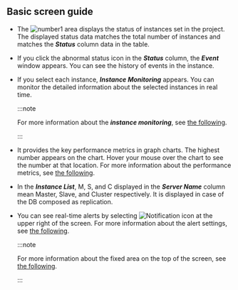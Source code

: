 ## Basic screen guide

<ProdImg img='db-instance-list.png' desc='인스턴트 목록' />

-   The ![number1](/img/number-01.png) area displays the status of instances set in the project. The displayed status data matches the total number of instances and matches the **_Status_** column data in the table.

-   If you click the abnormal status icon in the **_Status_** column, the **_Event_** window appears. You can see the history of events in the instance.

-   If you select each instance, **_Instance Monitoring_** appears. You can monitor the detailed information about the selected instances in real time. 

    :::note

    For more information about the **_instance monitoring_**, see [the following](instance-monitoring).

    :::

-   It provides the key performance metrics in graph charts. The highest number appears on the chart. Hover your mouse over the chart to see the number at that location. For more information about the performance metrics, see [the following](metrics-data-list).

<Xclude product='redis'>

-   In the **_Instance List_**, <span class='mark master'>M</span>, <span class='mark instance'>S</span>, and <span class='mark master'>C</span> displayed in the **_Server Name_** column mean Master, Slave, and Cluster respectively. It is displayed in case of the DB composed as replication.

</Xclude>

-   You can see real-time alerts by selecting ![Notification icon](/img/ico-noti.svg) at the upper right of the screen. For more information about the alert settings, see [the following](set-notice).

    :::note

    For more information about the fixed area on the top of the screen, see [the following](../main-ui-intro).

    :::
